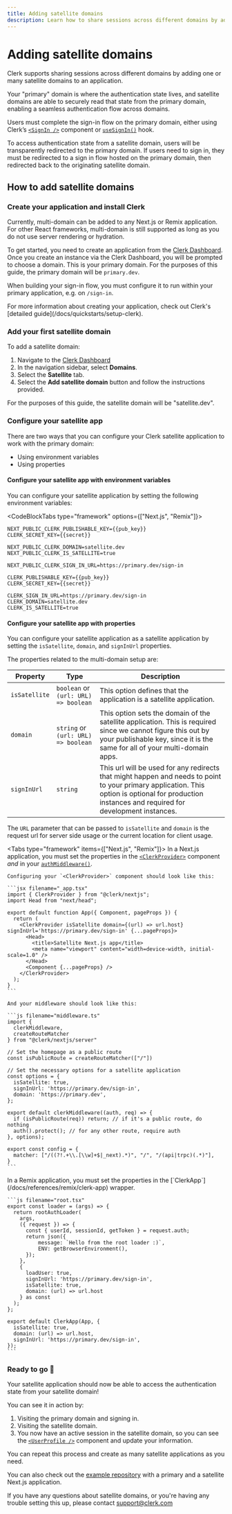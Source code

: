 ```yaml
---
title: Adding satellite domains
description: Learn how to share sessions across different domains by adding satellite domains to your application.
---
```


# Adding satellite domains

Clerk supports sharing sessions across different domains by adding one or many satellite domains to an application.

Your "primary" domain is where the authentication state lives, and satellite domains are able to securely read that state from the primary domain, enabling a seamless authentication flow across domains.

Users must complete the sign-in flow on the primary domain, either using Clerk’s [`<SignIn />`](/docs/components/authentication/sign-in) component or [`useSignIn()`](/docs/references/react/use-sign-in) hook.

To access authentication state from a satellite domain, users will be transparently redirected to the primary domain. If users need to sign in, they must be redirected to a sign in flow hosted on the primary domain, then redirected back to the originating satellite domain.

## How to add satellite domains

<Steps>

### Create your application and install Clerk

<Callout type="warning">
Currently, multi-domain can be added to any Next.js or Remix application. For other React frameworks, multi-domain is still supported as long as you do not use server rendering or hydration.
</Callout>

To get started, you need to create an application from the [Clerk Dashboard](https://dashboard.clerk.com/). Once you create an instance via the Clerk Dashboard, you will be prompted to choose a domain. This is your primary domain. For the purposes of this guide, the primary domain will be `primary.dev`.

When building your sign-in flow, you must configure it to run within your primary application, e.g. on `/sign-in`.

<Callout type="info">
  For more information about creating your application, check out Clerk's [detailed guide](/docs/quickstarts/setup-clerk).
</Callout>

### Add your first satellite domain

To add a satellite domain:
1. Navigate to the [Clerk Dashboard](https://dashboard.clerk.com/last-active?path=domains)
2. In the navigation sidebar, select **Domains**.
3. Select the **Satellite** tab.
4. Select the **Add satellite domain** button and follow the instructions provided.

For the purposes of this guide, the satellite domain will be "satellite.dev".

### Configure your satellite app

There are two ways that you can configure your Clerk satellite application to work with the primary domain:

- Using environment variables
- Using properties

#### Configure your satellite app with environment variables

You can configure your satellite application by setting the following environment variables:

<CodeBlockTabs type="framework" options={["Next.js", "Remix"]}>
```env filename=".env.local"
NEXT_PUBLIC_CLERK_PUBLISHABLE_KEY={{pub_key}}
CLERK_SECRET_KEY={{secret}}

NEXT_PUBLIC_CLERK_DOMAIN=satellite.dev
NEXT_PUBLIC_CLERK_IS_SATELLITE=true

NEXT_PUBLIC_CLERK_SIGN_IN_URL=https://primary.dev/sign-in
```
```env filename=".env"
CLERK_PUBLISHABLE_KEY={{pub_key}}
CLERK_SECRET_KEY={{secret}}

CLERK_SIGN_IN_URL=https://primary.dev/sign-in
CLERK_DOMAIN=satellite.dev
CLERK_IS_SATELLITE=true
```
</CodeBlockTabs>

#### Configure your satellite app with properties

You can configure your satellite application as a satellite application by setting the `isSatellite`, `domain`, and `signInUrl` properties.

The properties related to the multi-domain setup are:

| Property | Type | Description |
| --- | --- | --- |
| `isSatellite` | `boolean` or `(url: URL) => boolean` | This option defines that the application is a satellite application. |
| `domain` | `string` or `(url: URL) => boolean` | This option sets the domain of the satellite application. This is required since we cannot figure this out by your publishable key, since it is the same for all of your multi-domain apps. |
| `signInUrl` | `string` | This url will be used for any redirects that might happen and needs to point to your primary application. This option is optional for production instances and required for development instances. |

The `URL` parameter that can be passed to `isSatellite` and `domain` is the request url for server side usage or the current location for client usage.

<Tabs type="framework" items={["Next.js", "Remix"]}>
  <Tab>
    In a Next.js application, you must set the properties in the [`<ClerkProvider>`](/docs/components/clerk-provider) component *and* in your [`authMiddleware()`](/docs/references/nextjs/auth-middleware).

    Configuring your `<ClerkProvider>` component should look like this:

    ```jsx filename="_app.tsx"
    import { ClerkProvider } from "@clerk/nextjs";
    import Head from "next/head";

    export default function App({ Component, pageProps }) {
      return (
        <ClerkProvider isSatellite domain={(url) => url.host} signInUrl='https://primary.dev/sign-in' {...pageProps}>
          <Head>
            <title>Satellite Next.js app</title>
            <meta name="viewport" content="width=device-width, initial-scale=1.0" />
          </Head>
          <Component {...pageProps} />
        </ClerkProvider>
      );
    }
    ```

    And your middleware should look like this:

    ```js filename="middleware.ts"
    import {
      clerkMiddleware,
      createRouteMatcher
    } from "@clerk/nextjs/server"

    // Set the homepage as a public route
    const isPublicRoute = createRouteMatcher(["/"])

    // Set the necessary options for a satellite application
    const options = {
      isSatellite: true,
      signInUrl: 'https://primary.dev/sign-in',
      domain: 'https://primary.dev',
    };

    export default clerkMiddleware((auth, req) => {
      if (isPublicRoute(req)) return; // if it's a public route, do nothing
      auth().protect(); // for any other route, require auth
    }, options);

    export const config = {
      matcher: ["/((?!.+\\.[\\w]+$|_next).*)", "/", "/(api|trpc)(.*)"],
    }
    ```
  </Tab>

  <Tab>
    In a Remix application, you must set the properties in the [`ClerkApp`](/docs/references/remix/clerk-app) wrapper.

    ```js filename="root.tsx"
    export const loader = (args) => {
      return rootAuthLoader(
        args,
        ({ request }) => {
          const { userId, sessionId, getToken } = request.auth;
          return json({
              message: `Hello from the root loader :)`,
              ENV: getBrowserEnvironment(),
          });
        },
        {
          loadUser: true,
          signInUrl: 'https://primary.dev/sign-in',
          isSatellite: true,
          domain: (url) => url.host
        } as const
      );
    };

    export default ClerkApp(App, {
      isSatellite: true,
      domain: (url) => url.host,
      signInUrl: 'https://primary.dev/sign-in',
    });
    ```
  </Tab>

</Tabs>

### Ready to go 🎉

Your satellite application should now be able to access the authentication state from your satellite domain!

You can see it in action by:
1. Visiting the primary domain and signing in.
2. Visiting the satellite domain.
3. You now have an active session in the satellite domain, so you can see the [`<UserProfile />`](/docs/components/user/user-profile) component and update your information.

You can repeat this process and create as many satellite applications as you need.

</Steps>

You can also check out the [example repository](https://github.com/clerk/clerk-nextjs-multi-domain-example) with a primary and a satellite Next.js application.

If you have any questions about satellite domains, or you're having any trouble setting this up, please contact support@clerk.com
